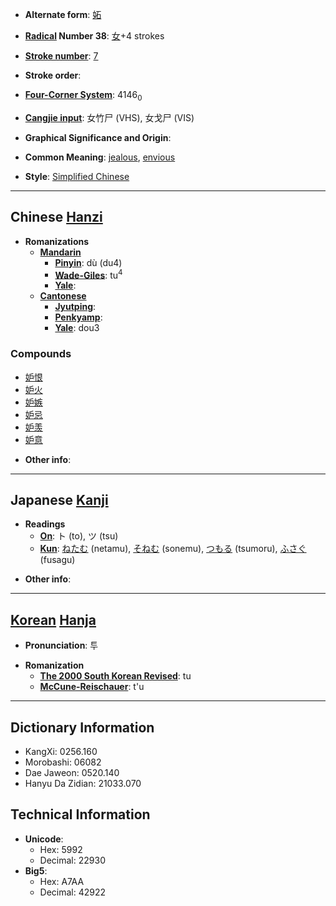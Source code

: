 * '''Alternate form''': [[妬]]

* '''[[Wiktionary:Chinese radical index| Radical]] Number 38''': [[Wiktionary:Chinese radical index 女|女]]+4 strokes

* '''[[Wiktionary:Chinese total strokes index|Stroke number]]''': [[Wiktionary:Chinese total strokes index 7|7]]

* '''Stroke order''': 

* '''[[Wiktionary:Chinese four corner index|Four-Corner System]]''': 4146<sub>0</sub>

* '''[[Wiktionary:Chinese Cangjie index|Cangjie input]]''': 女竹尸 (VHS), 女戈尸 (VIS)

* '''Graphical Significance and Origin''': 

* '''Common Meaning''': [[jealous]], [[envious]]

* '''Style''': [[Simplified Chinese]] 

----

== Chinese [[Hanzi]] ==

* '''Romanizations'''
** '''[[Mandarin]]'''
*** '''[[Pinyin]]''': dù (du4)
*** '''[[Wade-Giles]]''': tu<sup>4</sup>
*** '''[[Yale]]''': 
** '''[[Cantonese]]'''
*** '''[[Jyutping]]''':
*** '''[[Penkyamp]]''': 
*** '''[[Yale]]''': dou3

===Compounds===
*[[妒恨]]
*[[妒火]]
*[[妒嫉]]
*[[妒忌]]
*[[妒羡]]
*[[妒意]]

* '''Other info''': 

----

== Japanese [[Kanji]] ==

* '''Readings'''
** '''[[On]]''': ト (to), ツ (tsu)
** '''[[Kun]]''': [[ねたむ]] (netamu), [[そねむ]] (sonemu), [[つもる]] (tsumoru), [[ふさぐ]] (fusagu)

* '''Other info''':  

----

== [[Korean]] [[Hanja]] ==

* '''Pronunciation''': 투

* '''Romanization'''
** '''[[The 2000 South Korean Revised Romanization|The 2000 South Korean Revised]]''': tu
** '''[[McCune-Reischauer]]''': t'u

----

== Dictionary Information ==

* KangXi: 0256.160
* Morobashi: 06082
* Dae Jaweon: 0520.140
* Hanyu Da Zidian: 21033.070

== Technical Information ==

* '''Unicode''':
** Hex: 5992
** Decimal: 22930
* '''Big5''':
** Hex: A7AA
** Decimal: 42922